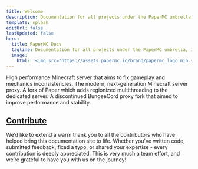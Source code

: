 ```yaml
---
title: Welcome
description: Documentation for all projects under the PaperMC umbrella, including Paper, Velocity and Folia.
template: splash
editUrl: false
lastUpdated: false
hero:
  title: PaperMC Docs
  tagline: Documentation for all projects under the PaperMC umbrella, including Paper, Velocity and Folia.
  image:
    html: '<img src="https://assets.papermc.io/brand/papermc_logo.min.svg" alt="PaperMC Logo">'
---
```



<CardGrid>
  <LinkCard title="Paper" href="/paper" icon="paper">
    High performance Minecraft server that aims to fix gameplay and mechanics inconsistencies.
  </LinkCard>
  <LinkCard title="Velocity" href="/velocity" icon="velocity">
    The modern, next-generation Minecraft server proxy.
  </LinkCard>
  <LinkCard title="Folia" href="/folia" icon="folia">
    A fork of Paper which adds regionized multithreading to the dedicated server.
  </LinkCard>
  <LinkCard title="Waterfall" href="/waterfall" destructive icon="waterfall">
    A discontinued BungeeCord proxy fork that aimed to improve performance and stability.
  </LinkCard>
</CardGrid>

<br />

## [Contribute](https://github.com/PaperMC/docs)

We’d like to extend a warm thank you to all the contributors who have helped bring this documentation site to life.
Whether you've written code, submitted feedback, fixed a typo, or shared your expertise - every contribution is deeply appreciated.
This is very much a team effort, and we’re grateful to have you with us on the journey!

<ContributorList githubRepo="PaperMC/docs" />
